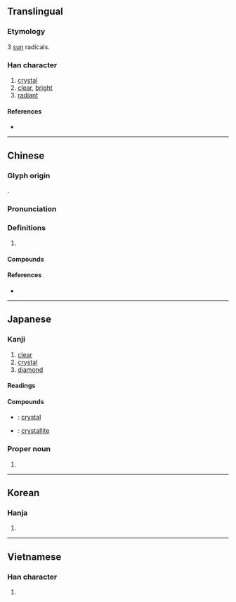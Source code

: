 {{also|品}}
{{character info/new}}
==Translingual==
{{stroke order|strokes=12}}

===Etymology===
3 [[sun]] radicals.

===Han character===
{{Han char|rn=72|rad=日|as=08|sn=12|four=60660|canj=AAA|ids=⿱日昍}}

# [[crystal]]
# [[clear]], [[bright]]
# [[radiant]]

====References====
* {{Han ref|kx=0497.060|dkj=14000|dj=0863.140|hdz=21518.100|uh=6676|ud=26230|bh=B4B9|bd=46265}}

----

==Chinese==
{{zh-forms}}

===Glyph origin===
{{zh-etym-triple|日|sun}}.

===Pronunciation===
{{zh-pron
|m=jīng
|m-s=
|c=zing1
|c-t=
|g=
|h=pfs=
|j=
|mb=céng
|md=
|mn=cheng/chiⁿ/twvk:cheⁿ
|mn_note=cheng - literary; chiⁿ/cheⁿ - vernacular
|mn-t=zian1
|w=
|x=
|mc=y
|oc=y
|cat=n,a
}}

===Definitions===
{{zh-hanzi}}

# {{rfdef|zh}}

====Compounds====
{{zh-der|二軸晶|亮晶晶|偉晶岩|光電晶體|冰晶|包晶反應|微晶|晶亮|晶化|晶帶|晶晶|晶晶亮亮|晶片|晶狀體|晶瑩|晶瑩剔透|晶盤|晶粒生長|晶系|晶軸|晶面|晶體|晶體管|正方晶系|水晶|水晶塔|水晶婚|水晶宮|水晶床|水晶毬|水晶燈籠|水晶體|水晶鹽|液晶|液晶窗|矽晶片|粉晶|紫水晶|結晶|結晶岩|結晶玻璃|結晶體|茶晶|藍晶晶|藍晶石|血晶|重晶石|電晶體|黑晶|墨晶}}

====References====
* {{thcwdq}}

----

==Japanese==

===Kanji===
{{ja-kanji|grade=c|rs=日08}}

# [[clear]]
# [[crystal]]
# [[diamond]]

====Readings====
{{ja-readings
|goon=しょう<しやう
|kanon=せい
|kun=あき-らか
|nanori=あき, あきら, てる, まさ
}}

====Compounds====
{{der-top|Compounds}}
* {{ja-r|結晶|けっしょう}}: [[crystal]]
* {{ja-r|晶子|しょうし}}: [[crystallite]]
{{der-bottom}}

===Proper noun===
{{ja-pos|あきら|proper}}

# {{given name|male|or=female|lang=ja|sort=あきら}}

----

==Korean==

===Hanja===
{{ko-hanja|hangeul=정|eumhun=|rv=jeong|mr=chŏng|y=ceng}}

# {{defn|lang=ko|sort=日08}}

----

==Vietnamese==

===Han character===
{{vi-hantu|[[tinh]]|rs=日08}}

# {{defn|lang=vi|sort=日08}}